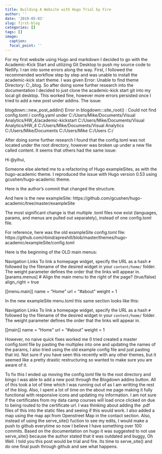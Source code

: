 ```yaml
---
title: Building A Website with Hugo Trial by Fire
author: ''
date: '2019-05-03'
slug: first-blog
categories: []
tags: []
image:
  caption: 
  focal_point: ''
---
```


For my first website using Hugo and markdown I decided to go with the Academic-Kick Start and utilizing Git Desktop to push my source code to Netlify. I ran into some errors along the way. First, I followed the recommended workflow step by step and was unable to install the academic-kick start theme. I was given Error: Unable to find theme Directory: C:\TEMP\adis_blog\themes\academic. So after doing some further research into the documentation I decided to just clone the academic-kick start git into my local git desktop. This worked fine, however more errors persisted once I tried to add a new post under addins. The issue: 

blogdown:::new_post_addin()
Error in blogdown:::site_root() : 
  Could not find config.toml / config.yaml under
   C:/Users/Mike/Documents/Visual Analytics/HW_4/academic-kickstart
   C:/Users/Mike/Documents/Visual Analytics/HW_4
   C:/Users/Mike/Documents/Visual Analytics
   C:/Users/Mike/Documents
   C:/Users/Mike
   C:/Users
   C:/
   
After doing some further research I found that the config.toml was not located under the root directory, however was broken up under a new file called content. It seems that others had the same issue:

Hi @yihui,

Someone else alerted me to a refactoring of Hugo exampleSites, as with the hugo-academic theme. I reproduced the issue with Hugo version 0.53 using gcushen/hugo-academic theme.

Here is the author's commit that changed the structure.

And here is the new exampleSite:
https://github.com/gcushen/hugo-academic/tree/master/exampleSite

The most significant change is that multiple .toml files now exist (languages, params, and menus are pulled out separately), instead of one config.toml file.

For reference, here was the old exampleSite config.toml file:
https://github.com/rbind/apreshill/blob/master/themes/hugo-academic/exampleSite/config.toml

Here is the beginning of the OLD main menus:

 Navigation Links
  To link a homepage widget, specify the URL as a hash `#` followed by the filename of the
  desired widget in your `content/home/` folder.
   The weight parameter defines the order that the links will appear in.
[params.menus]
  # Align the main menu to the right of the page? (true/false)
  align_right = true

[[menu.main]]
  name = "Home"
  url = "#about"
  weight = 1

In the new exampleSite menu.toml this same section looks like this:

Navigation Links
   To link a homepage widget, specify the URL as a hash `#` followed by the filename of the
   desired widget in your `content/home/` folder.
   The weight parameter defines the order that the links will appear in.

[[main]]
  name = "Home"
  url = "#about"
weight = 1

However, no naive quick fixes worked me (I tried created a master config.toml file by pasting the multiples into one and updating the names of the params, I also tried using the old example config file and just pasting that in). Not sure if you have seen this recently with any other themes, but it seemed like a pretty drastic restructuring so wanted to make sure you are aware of it.

To fix this I ended up moving the config.toml file to the root directory and bingo I was able to add a new post through the Blogdown addins button. All of this took a lot of time which I was running out of as I am writting the rest of the blog. Also, I spent a lot of time on the about me page making it fully functional with responsive icons and updating my information. I am not sure if the certificates from my data camp courses will load once clicked on due to being routed to the certificate url. I was thinking about adding the .pdf files of this into the static files and seeing if this would work. I also added a map using the map api from Openstreet Map in the contact section. Also, instead of using the serve_site() fuction to see my edits, I would make a push to github everytime so now I believe I have something over 100 commits. Based on the documentation on hugo it was suggested to not use serve_site() because the author stated that it was outdated and buggy, Oh Well. I told you this post would be trial and fire. Its time to serve_site() and do one final push through github and see what happens.





